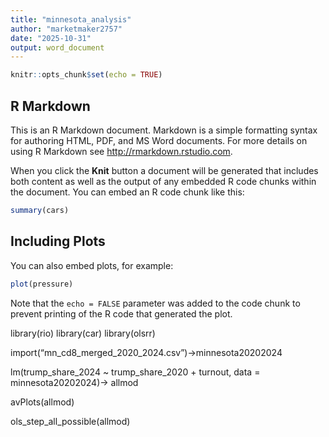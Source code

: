---
title: "minnesota_analysis"
author: "marketmaker2757"
date: "2025-10-31"
output: word_document
---

```{r setup, include=FALSE}
knitr::opts_chunk$set(echo = TRUE)
```

## R Markdown

This is an R Markdown document. Markdown is a simple formatting syntax for authoring HTML, PDF, and MS Word documents. For more details on using R Markdown see <http://rmarkdown.rstudio.com>.

When you click the **Knit** button a document will be generated that includes both content as well as the output of any embedded R code chunks within the document. You can embed an R code chunk like this:

```{r cars}
summary(cars)
```

## Including Plots

You can also embed plots, for example:

```{r pressure, echo=FALSE}
plot(pressure)
```

Note that the `echo = FALSE` parameter was added to the code chunk to prevent printing of the R code that generated the plot.

library(rio) 
library(car)
library(olsrr)

import("mn_cd8_merged_2020_2024.csv")->minnesota20202024 

lm(trump_share_2024 ~ trump_share_2020 + turnout, data = minnesota20202024)-> allmod 

avPlots(allmod)

ols_step_all_possible(allmod)
